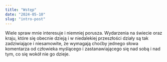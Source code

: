 ```yaml
---
title: "Wstęp"
date: "2024-05-10"
slug: "intro-post"
---
```


Wiele spraw mnie interesuje i niemniej porusza. Wydarzenia na świecie oraz kraju, które się obecnie
dzieją i w niedalekiej przeszłości działy są tak zadziwiające i niesamowite, że wymagają choćby
jednego słowa komentarza od człowieka myślącego i zastanawiającego się nad sobą i nad tym, co się
wokół nie go dzieje.
